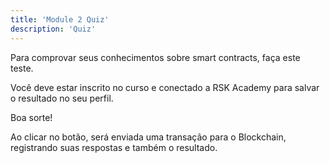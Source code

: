 ---
title: 'Module 2 Quiz'
description: 'Quiz'
---

Para comprovar seus conhecimentos sobre smart contracts, faça este teste.

Você deve estar inscrito no curso e conectado a RSK Academy para salvar o resultado no seu perfil.

Boa sorte!

<QuizList course='dev' module='02' numberOfQuestions={8} />

Ao clicar no botão, será enviada uma transação para o Blockchain,
registrando suas respostas e também o resultado.
